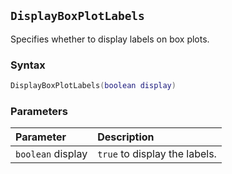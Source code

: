 ::: {.minipage data-latex="{\textwidth}"}
## `DisplayBoxPlotLabels`

Specifies whether to display labels on box plots.

### Syntax {-}

``` .lua
DisplayBoxPlotLabels(boolean display)
```

### Parameters {-}

**Parameter** | **Description**
| :-- | :-- |
| `boolean` display | `true` to display the labels. |
:::